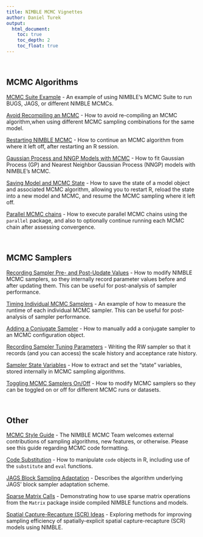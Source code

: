 ```yaml
---
title: NIMBLE MCMC Vignettes
author: Daniel Turek
output:
  html_document:
    toc: true
    toc_depth: 2
    toc_float: true
---
```


<!---
danielturek.github.io/public/nimble_vignettes.html
<a href="URL_GOES_HERE" target="_blank">HYPERLINK_TEXT_OPENS_IN_NEW_TAB</a>
-->

\   

## MCMC Algorithms

<a href="http://danielturek.github.io/public/MCMCsuite/MCMC_suite_example.html" target="_blank">MCMC Suite Example</a> - An example of using NIMBLE's MCMC Suite to run BUGS, JAGS, or different NIMBLE MCMCs.

<a href="http://danielturek.github.io/public/avoidRecompile/avoidRecompileMCMC.html" target="_blank">Avoid Recompiling an MCMC</a> - How to avoid re-compiling an MCMC algorithm,when using different MCMC sampling combinations for the same model.

<a href="http://danielturek.github.io/public/restartingMCMC/restartingMCMC.html" target="_blank">Restarting NIMBLE MCMC</a> - How to continue an MCMC algorithm from where it left off, after restarting an R session.

<a href="https://danielturek.github.io/nngp/analysis/index.html" target="_blank">Gaussian Process and NNGP Models with MCMC</a> - How to fit Gaussian Process (GP) and Nearest Neighbor Gaussian Process (NNGP) models with NIMBLE's MCMC.

<a href="https://danielturek.github.io/public/saveMCMCstate/saveMCMCstate.html" target="_blank">Saving Model and MCMC State</a> - How to save the state of a model object and associated MCMC algorithm, allowing you to restart R, reload the state into a new model and MCMC, and resume the MCMC sampling where it left off.

<a href="http://danielturek.github.io/public/parallelMCMC/parallelMCMC.html" target="_blank">Parallel MCMC chains</a> - How to execute parallel MCMC chains using the `parallel` package, and also to optionally continue running each MCMC chain after assessing convergence.





\   

## MCMC Samplers

<a href="http://danielturek.github.io/public/recordingSamples/recordingSamples.html" target="_blank">Recording Sampler Pre- and Post-Update Values</a> - How to modify NIMBLE MCMC samplers, so they internally record parameter values before and after updating them.  This can be useful for post-analysis of sampler performance.

<a href="http://danielturek.github.io/public/samplerTimings/samplerTimingsExample.html" target="_blank">Timing Individual MCMC Samplers</a> - An example of how to measure the runtime of each individual MCMC sampler.  This can be useful for post-analysis of sampler performance.

<a href="http://danielturek.github.io/public/addSamplerConjugate/addSamplerConjugate.html" target="_blank">Adding a Conjugate Sampler</a> - How to manually add a conjugate sampler to an MCMC configuration object.

<a href="http://danielturek.github.io/public/RW_record/RW_record.html" target="_blank">Recording Sampler Tuning Parameters</a> - Writing the RW sampler so that it records (and you can access) the scale history and acceptance rate history.

<a href="http://danielturek.github.io/public/samplerVariables/samplerVariables.html" target="_blank">Sampler State Variables</a> - How to extract and set the "state" variables, stored internally in MCMC sampling algorithms.

<a href="http://danielturek.github.io/public/toggleSamplers/toggleSamplers.html" target="_blank">Toggling MCMC Samplers On/Off</a> - How to modify MCMC samplers so they can be toggled on or off for different MCMC runs or datasets.


\   

## Other

<a href="https://github.com/nimble-dev/nimble/wiki/MCMC-Style-Guide" target="_blank">MCMC Style Guide</a> - The NIMBLE MCMC Team welcomes external contributions of sampling algorithms, new features, or otherwise.  Please see this guide regarding MCMC code formatting.

<a href="http://danielturek.github.io/public/codeSubstitution/demo.html" target="_blank">Code Substitution</a> - How to manipulate `code` objects in R, including use of the `substitute` and `eval` functions.

<a href="http://danielturek.github.io/public/jags_block_adaptation/jags_block_adaptation.html" target="_blank">JAGS Block Sampling Adaptation</a> - Describes the algorithm underlying JAGS' block sampler adaptation scheme.

<a href="http://danielturek.github.io/public/sparseMatrixCall/sparseMatrixCall.html" target="_blank">Sparse Matrix Calls</a> - Demonstrating how to use sparse matrix operations from the `Matrix` package inside compiled NIMBLE functions and models.

<a href="https://nature.berkeley.edu/~pdevalpine/SCR_NIMBLE_ideas/SCR_NIMBLE_ideas.html" target="_blank">Spatial Capture-Recapture (SCR) Ideas</a> - Exploring methods for improving sampling efficiency of spatially-explicit spatial capture-recapture (SCR) models using NIMBLE.

<!--
<a href="http://danielturek.github.io/public/scr/wolverine_example.html" target="_blank">Spatial Capture-Recapture (SCR) Wolverine Example</a> - Working example of Wolverine model, as in "Efficient MCMC for Spatial Capture-Recapture Models" (Turek *et al*, *submitted*).
-->




\   

\   

\   

\   

\   

\   

